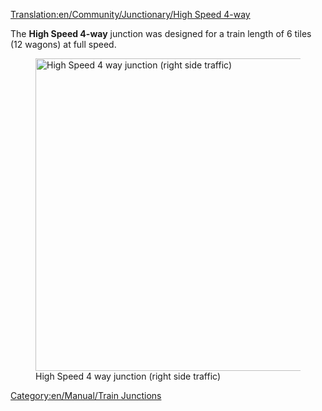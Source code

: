 [[Translation:en/Community/Junctionary/High Speed 4-way]]

{{en/Community/Junctionary/Junctionsmenu}}
The '''High Speed 4-way''' junction was designed for a train length of 6 tiles (12 wagons) at full speed.

[[File:en/Community/Junctionary/High Speed 4-way.png|none|thumb|500px|High Speed 4 way junction (right side traffic)]]

{{en/Community/Junctionary/Junction Criteria|High|4|1|0|6|1|1|1|1|0|0|0||Broken down trains only affect the one track.|
* Can handle a large amount of traffic
* Uses 38x38 tiles
* Can be made larger for longer trains
* Long diagonal right turns can be moved inwards to save some space
* Copy and paste patch recommended
}}

[[Category:en/Manual/Train Junctions]]